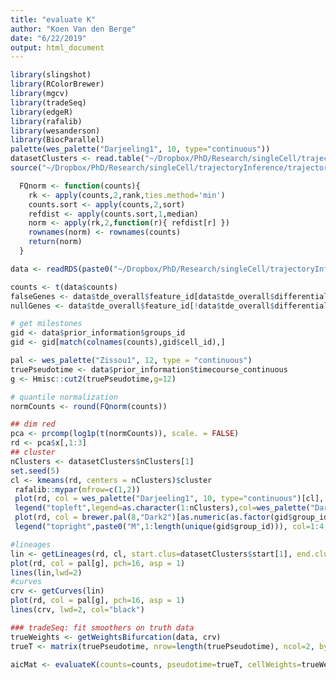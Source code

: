 ```yaml
---
title: "evaluate K"
author: "Koen Van den Berge"
date: "6/22/2019"
output: html_document
---
```



```r

library(slingshot)
library(RColorBrewer)
library(mgcv)
library(tradeSeq)
library(edgeR)
library(rafalib)
library(wesanderson)
library(BiocParallel)
palette(wes_palette("Darjeeling1", 10, type="continuous"))
datasetClusters <- read.table("~/Dropbox/PhD/Research/singleCell/trajectoryInference/trajectoryDE/tradeSeqPaper/simulation/sim2_dyntoy_bifurcating_4/datasetClustersSlingshot.txt", header=TRUE)
source("~/Dropbox/PhD/Research/singleCell/trajectoryInference/trajectoryDE/tradeSeqPaper/simulation/sim2_dyntoy_bifurcating_4/20190611_helper.R")

  FQnorm <- function(counts){
    rk <- apply(counts,2,rank,ties.method='min')
    counts.sort <- apply(counts,2,sort)
    refdist <- apply(counts.sort,1,median)
    norm <- apply(rk,2,function(r){ refdist[r] })
    rownames(norm) <- rownames(counts)
    return(norm)
  }

data <- readRDS(paste0("~/Dropbox/PhD/Research/singleCell/trajectoryInference/trajectoryDE/tradeSeqPaper/simulation/sim2_dyntoy_bifurcating_4/datasets/20190326_dyntoyDataset_1.rds"))

counts <- t(data$counts)
falseGenes <- data$tde_overall$feature_id[data$tde_overall$differentially_expressed]
nullGenes <- data$tde_overall$feature_id[!data$tde_overall$differentially_expressed]

# get milestones
gid <- data$prior_information$groups_id
gid <- gid[match(colnames(counts),gid$cell_id),]

pal <- wes_palette("Zissou1", 12, type = "continuous")
truePseudotime <- data$prior_information$timecourse_continuous
g <- Hmisc::cut2(truePseudotime,g=12)

# quantile normalization
normCounts <- round(FQnorm(counts))

## dim red
pca <- prcomp(log1p(t(normCounts)), scale. = FALSE)
rd <- pca$x[,1:3]
## cluster
nClusters <- datasetClusters$nClusters[1]
set.seed(5)
cl <- kmeans(rd, centers = nClusters)$cluster
 rafalib::mypar(mfrow=c(1,2))
 plot(rd, col = wes_palette("Darjeeling1", 10, type="continuous")[cl], pch=16, asp = 1)
 legend("topleft",legend=as.character(1:nClusters),col=wes_palette("Darjeeling1", 10, type="continuous"),pch=16,cex=2/3,bty='n')
 plot(rd, col = brewer.pal(8,"Dark2")[as.numeric(as.factor(gid$group_id))], pch=16, asp = 1)
 legend("topright",paste0("M",1:length(unique(gid$group_id))), col=1:4, pch=16)

#lineages
lin <- getLineages(rd, cl, start.clus=datasetClusters$start[1], end.clus=c(datasetClusters$end1[1], datasetClusters$end2[1]))
plot(rd, col = pal[g], pch=16, asp = 1)
lines(lin,lwd=2)
#curves
crv <- getCurves(lin)
plot(rd, col = pal[g], pch=16, asp = 1)
lines(crv, lwd=2, col="black")

### tradeSeq: fit smoothers on truth data
trueWeights <- getWeightsBifurcation(data, crv)
trueT <- matrix(truePseudotime, nrow=length(truePseudotime), ncol=2, byrow=FALSE)

aicMat <- evaluateK(counts=counts, pseudotime=trueT, cellWeights=trueWeights, k=3:10, nGenes=250, ncores=2)

```
